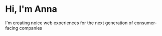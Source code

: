 # Hi, I'm Anna

I'm creating noice web experiences for the next generation of consumer-facing companies

